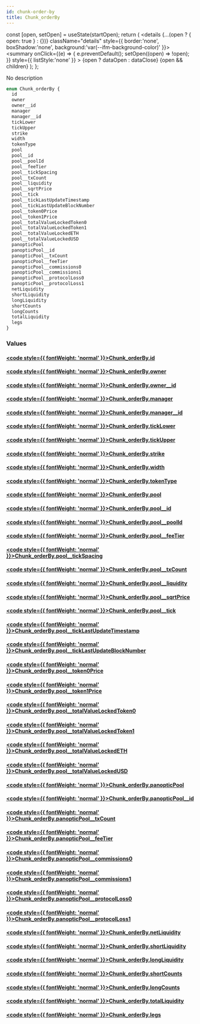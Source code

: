 ```yaml
---
id: chunk-order-by
title: Chunk_orderBy
---
```









  const [open, setOpen] = useState(startOpen);
  return (
    <details {...(open ? { open: true } : {})} className="details" style={{ border:'none', boxShadow:'none', background:'var(--ifm-background-color)' }}>
      <summary
        onClick={(e) => {
          e.preventDefault();
          setOpen((open) => !open);
        }}
        style={{ listStyle:'none' }}
      >
      {open ? dataOpen : dataClose}
      </summary>
      {open && children}
    </details>
  );
};








No description


```graphql
enum Chunk_orderBy {
  id
  owner
  owner__id
  manager
  manager__id
  tickLower
  tickUpper
  strike
  width
  tokenType
  pool
  pool__id
  pool__poolId
  pool__feeTier
  pool__tickSpacing
  pool__txCount
  pool__liquidity
  pool__sqrtPrice
  pool__tick
  pool__tickLastUpdateTimestamp
  pool__tickLastUpdateBlockNumber
  pool__token0Price
  pool__token1Price
  pool__totalValueLockedToken0
  pool__totalValueLockedToken1
  pool__totalValueLockedETH
  pool__totalValueLockedUSD
  panopticPool
  panopticPool__id
  panopticPool__txCount
  panopticPool__feeTier
  panopticPool__commissions0
  panopticPool__commissions1
  panopticPool__protocolLoss0
  panopticPool__protocolLoss1
  netLiquidity
  shortLiquidity
  longLiquidity
  shortCounts
  longCounts
  totalLiquidity
  legs
}
```




### Values

#### [<code style={{ fontWeight: 'normal' }}>Chunk_orderBy.<b>id</b></code>](#)  
> 
> 
> 
> 

#### [<code style={{ fontWeight: 'normal' }}>Chunk_orderBy.<b>owner</b></code>](#)  
> 
> 
> 
> 

#### [<code style={{ fontWeight: 'normal' }}>Chunk_orderBy.<b>owner__id</b></code>](#)  
> 
> 
> 
> 

#### [<code style={{ fontWeight: 'normal' }}>Chunk_orderBy.<b>manager</b></code>](#)  
> 
> 
> 
> 

#### [<code style={{ fontWeight: 'normal' }}>Chunk_orderBy.<b>manager__id</b></code>](#)  
> 
> 
> 
> 

#### [<code style={{ fontWeight: 'normal' }}>Chunk_orderBy.<b>tickLower</b></code>](#)  
> 
> 
> 
> 

#### [<code style={{ fontWeight: 'normal' }}>Chunk_orderBy.<b>tickUpper</b></code>](#)  
> 
> 
> 
> 

#### [<code style={{ fontWeight: 'normal' }}>Chunk_orderBy.<b>strike</b></code>](#)  
> 
> 
> 
> 

#### [<code style={{ fontWeight: 'normal' }}>Chunk_orderBy.<b>width</b></code>](#)  
> 
> 
> 
> 

#### [<code style={{ fontWeight: 'normal' }}>Chunk_orderBy.<b>tokenType</b></code>](#)  
> 
> 
> 
> 

#### [<code style={{ fontWeight: 'normal' }}>Chunk_orderBy.<b>pool</b></code>](#)  
> 
> 
> 
> 

#### [<code style={{ fontWeight: 'normal' }}>Chunk_orderBy.<b>pool__id</b></code>](#)  
> 
> 
> 
> 

#### [<code style={{ fontWeight: 'normal' }}>Chunk_orderBy.<b>pool__poolId</b></code>](#)  
> 
> 
> 
> 

#### [<code style={{ fontWeight: 'normal' }}>Chunk_orderBy.<b>pool__feeTier</b></code>](#)  
> 
> 
> 
> 

#### [<code style={{ fontWeight: 'normal' }}>Chunk_orderBy.<b>pool__tickSpacing</b></code>](#)  
> 
> 
> 
> 

#### [<code style={{ fontWeight: 'normal' }}>Chunk_orderBy.<b>pool__txCount</b></code>](#)  
> 
> 
> 
> 

#### [<code style={{ fontWeight: 'normal' }}>Chunk_orderBy.<b>pool__liquidity</b></code>](#)  
> 
> 
> 
> 

#### [<code style={{ fontWeight: 'normal' }}>Chunk_orderBy.<b>pool__sqrtPrice</b></code>](#)  
> 
> 
> 
> 

#### [<code style={{ fontWeight: 'normal' }}>Chunk_orderBy.<b>pool__tick</b></code>](#)  
> 
> 
> 
> 

#### [<code style={{ fontWeight: 'normal' }}>Chunk_orderBy.<b>pool__tickLastUpdateTimestamp</b></code>](#)  
> 
> 
> 
> 

#### [<code style={{ fontWeight: 'normal' }}>Chunk_orderBy.<b>pool__tickLastUpdateBlockNumber</b></code>](#)  
> 
> 
> 
> 

#### [<code style={{ fontWeight: 'normal' }}>Chunk_orderBy.<b>pool__token0Price</b></code>](#)  
> 
> 
> 
> 

#### [<code style={{ fontWeight: 'normal' }}>Chunk_orderBy.<b>pool__token1Price</b></code>](#)  
> 
> 
> 
> 

#### [<code style={{ fontWeight: 'normal' }}>Chunk_orderBy.<b>pool__totalValueLockedToken0</b></code>](#)  
> 
> 
> 
> 

#### [<code style={{ fontWeight: 'normal' }}>Chunk_orderBy.<b>pool__totalValueLockedToken1</b></code>](#)  
> 
> 
> 
> 

#### [<code style={{ fontWeight: 'normal' }}>Chunk_orderBy.<b>pool__totalValueLockedETH</b></code>](#)  
> 
> 
> 
> 

#### [<code style={{ fontWeight: 'normal' }}>Chunk_orderBy.<b>pool__totalValueLockedUSD</b></code>](#)  
> 
> 
> 
> 

#### [<code style={{ fontWeight: 'normal' }}>Chunk_orderBy.<b>panopticPool</b></code>](#)  
> 
> 
> 
> 

#### [<code style={{ fontWeight: 'normal' }}>Chunk_orderBy.<b>panopticPool__id</b></code>](#)  
> 
> 
> 
> 

#### [<code style={{ fontWeight: 'normal' }}>Chunk_orderBy.<b>panopticPool__txCount</b></code>](#)  
> 
> 
> 
> 

#### [<code style={{ fontWeight: 'normal' }}>Chunk_orderBy.<b>panopticPool__feeTier</b></code>](#)  
> 
> 
> 
> 

#### [<code style={{ fontWeight: 'normal' }}>Chunk_orderBy.<b>panopticPool__commissions0</b></code>](#)  
> 
> 
> 
> 

#### [<code style={{ fontWeight: 'normal' }}>Chunk_orderBy.<b>panopticPool__commissions1</b></code>](#)  
> 
> 
> 
> 

#### [<code style={{ fontWeight: 'normal' }}>Chunk_orderBy.<b>panopticPool__protocolLoss0</b></code>](#)  
> 
> 
> 
> 

#### [<code style={{ fontWeight: 'normal' }}>Chunk_orderBy.<b>panopticPool__protocolLoss1</b></code>](#)  
> 
> 
> 
> 

#### [<code style={{ fontWeight: 'normal' }}>Chunk_orderBy.<b>netLiquidity</b></code>](#)  
> 
> 
> 
> 

#### [<code style={{ fontWeight: 'normal' }}>Chunk_orderBy.<b>shortLiquidity</b></code>](#)  
> 
> 
> 
> 

#### [<code style={{ fontWeight: 'normal' }}>Chunk_orderBy.<b>longLiquidity</b></code>](#)  
> 
> 
> 
> 

#### [<code style={{ fontWeight: 'normal' }}>Chunk_orderBy.<b>shortCounts</b></code>](#)  
> 
> 
> 
> 

#### [<code style={{ fontWeight: 'normal' }}>Chunk_orderBy.<b>longCounts</b></code>](#)  
> 
> 
> 
> 

#### [<code style={{ fontWeight: 'normal' }}>Chunk_orderBy.<b>totalLiquidity</b></code>](#)  
> 
> 
> 
> 

#### [<code style={{ fontWeight: 'normal' }}>Chunk_orderBy.<b>legs</b></code>](#)  
> 
> 
> 
> 





